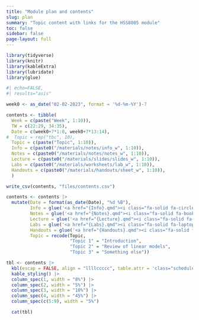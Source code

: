```yaml
---
title: "Module plan and contents"
slug: plan
summary: "Topic content with links for the HSS8005 module"
toc: false
sidebar: false
page-layout: full
---
```

          
```r
library(tidyverse)
library(knitr)
library(kableExtra)
library(lubridate)
library(glue)
```
   

```r
#| echo=FALSE,
#| results="asis" 

week0 <- as_date("02-02-2023", format = '%d-%m-%Y')-7

contents <- tibble(
  Week = c(paste("Week", 1:10)),
  TW = c(22:29, 34:35),
  Date = c(week0+7*1:8, week0+7*13:14),
#  Topic = rep("tbc", 10),
  Topic = c(paste("Topic", 1:10)),
  Info = c(paste0("/materials/notes/info_w", 1:10)),
  Notes = c(paste0("/materials/notes/notes_w", 1:10)),
  Lecture = c(paste0("/materials/slides/slides_w", 1:10)),
  Labs = c(paste0("/materials/worksheets/lab_w", 1:10)),
  Handouts = c(paste0("/materials/handouts/sheet_w", 1:10)),
  )

write_csv(contents, "files/contents.csv") 

contents <- contents |>
  mutate(Date = format(as_date(Date), "%d %B"),
         Info = glue('<a href="{Info}.qmd"><i class="fa-solid fa-circle-info fa-lg"></i></a>'),
         Notes = glue('<a href="{Notes}.qmd"><i class="fa-solid fa-book-open fa-lg"></i></a>'),
         Lecture = glue('<a href="{Lecture}.qmd"><i class="fa-solid fa-person-chalkboard fa-lg"></i></a>'),
         Labs = glue('<a href="{Labs}.qmd"><i class="fa-solid fa-laptop-code fa-lg"></i></a>'),
         Handouts = glue('<a href="{Handouts}.qmd"><i class="fa-solid fa-sheet-plastic fa-lg"></i></i></a>'),
         Topic = recode(Topic, 
                        "Topic 1" = "Introduction", 
                        "Topic 2" = "Review of linear models",
                        "Topic 3" = "Something else"))

tbl <- contents |>
  kbl(escap = FALSE, align = "llllccccc", table.attr = 'class="schedule-table"') |>
  kable_styling() |>
  column_spec(1, width = "8%") |>  
  column_spec(2, width = "5%") |>  
  column_spec(3, width = "10%") |>  
  column_spec(4, width = "45%") |>  
  column_spec(c(5:9), width = "5%") 

  cat(tbl)

```

  
